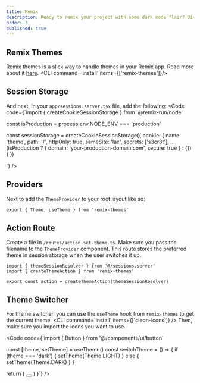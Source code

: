 ```yaml
---
title: Remix
description: Ready to remix your project with some dark mode flair? Dive into this guide and get your app groovin’ in the dark.
order: 3
published: true
---
```



## Remix Themes
Remix themes is a slick way to handle themes in your Remix app. Read more about it [here](https://github.com/abereghici/remix-themes).
<CLI command='install'  items={['remix-themes']}/>

## Session Storage
And next, in your `app/sessions.server.tsx` file, add the following:
<Code code={`import { createCookieSessionStorage } from '@remix-run/node'

const isProduction = process.env.NODE_ENV === 'production'

const sessionStorage = createCookieSessionStorage({
  cookie: {
    name: 'theme',
    path: '/',
    httpOnly: true,
    sameSite: 'lax',
    secrets: ['s3cr3t'],
    ...(isProduction ? { domain: 'your-production-domain.com', secure: true } : {})
  }
})

`} />

## Providers
Next to add the `ThemeProvider` to your root layout like so:
```
export { Theme, useTheme } from 'remix-themes'
```

## Action Route
Create a file in `/routes/action.set-theme.ts`. Make sure you pass the filename to the `ThemeProvider` component. This route stores the preferred theme in session storage when the user switches it up.

```tsx
import { themeSessionResolver } from '@/sessions.server'
import { createThemeAction } from 'remix-themes'

export const action = createThemeAction(themeSessionResolver)
```

## Theme Switcher
For theme switcher, you can use the `useTheme` hook from `remix-themes` to get the current theme.
<CLI command='install' items={['cleon-icons']} />
Then, make sure you import the icons you want to use.

<Code code={`import { Button } from '@/components/ui/button'

  const [theme, setTheme] = useTheme()
  const switchTheme = () => {
    if (theme === 'dark') {
      setTheme(Theme.LIGHT)
    } else {
      setTheme(Theme.DARK)
    }
  }

  return (
    <Button
      variant="outline"
      size="icon"
      aria-label="Switch theme"
      onPress={switchTheme}
    >
      <IconSun className="h-[1.2rem] w-[1.2rem] rotate-0 scale-100 transition-all dark:-rotate-90 dark:scale-0" />
      <IconMoon className="absolute h-[1.2rem] w-[1.2rem] rotate-90 scale-0 transition-all dark:rotate-0 dark:scale-100" />
    </Button>
  )
}`} />
